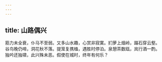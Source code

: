 ```yaml
---
---
---
```

title: 山路偶兴
---



筋力未全衰，仆马不至弱。又多山水趣，心赏非寂寞。扪萝上烟岭，蹋石穿云壑。谷鸟晚仍啼，洞花秋不落。提笼复携榼，遇胜时停泊。泉憩茶数瓯，岚行酒一酌。独吟还独啸，此兴殊未恶。假使在城时，终年有何乐？